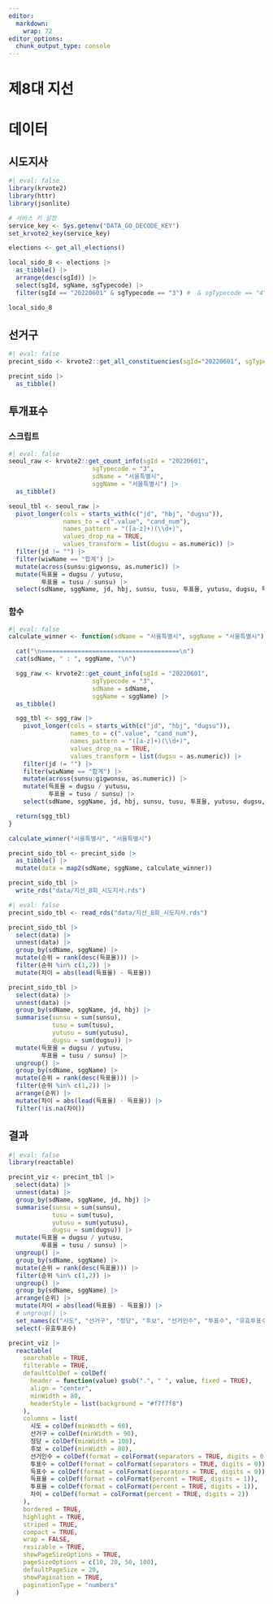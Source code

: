 ```yaml
---
editor: 
  markdown: 
    wrap: 72
editor_options: 
  chunk_output_type: console
---
```


# 제8대 지선

# 데이터

## 시도지사

```r
#| eval: false
library(krvote2)
library(httr)
library(jsonlite)

# 서비스 키 설정
service_key <- Sys.getenv("DATA_GO_DECODE_KEY")
set_krvote2_key(service_key)

elections <- get_all_elections()

local_sido_8 <- elections |>
  as_tibble() |>
  arrange(desc(sgId)) |>
  select(sgId, sgName, sgTypecode) |>
  filter(sgId == "20220601" & sgTypecode == "3") #  & sgTypecode == "4" 구시군의장

local_sido_8
```


## 선거구

```r
#| eval: false
precint_sido <- krvote2::get_all_constituencies(sgId="20220601", sgTypecode="3")

precint_sido |>
  as_tibble()
```

## 투개표수

### 스크립트

```r
#| eval: false
seoul_raw <- krvote2::get_count_info(sgId = "20220601",
                       sgTypecode = "3",
                       sdName = "서울특별시",
                       sggName = "서울특별시") |>
  as_tibble()

seoul_tbl <- seoul_raw |>
  pivot_longer(cols = starts_with(c("jd", "hbj", "dugsu")),
               names_to = c(".value", "cand_num"),
               names_pattern = "([a-z]+)(\\d+)",
               values_drop_na = TRUE,
               values_transform = list(dugsu = as.numeric)) |>
  filter(jd != "") |>
  filter(wiwName == "합계") |>
  mutate(across(sunsu:gigwonsu, as.numeric)) |>
  mutate(득표율 = dugsu / yutusu,
         투표율 = tusu / sunsu) |>
  select(sdName, sggName, jd, hbj, sunsu, tusu, 투표율, yutusu, dugsu, 득표율)

```


### 함수

```r
#| eval: false
calculate_winner <- function(sdName = "서울특별시", sggName = "서울특별시") {

  cat("\n======================================\n")
  cat(sdName, " : ", sggName, "\n")

  sgg_raw <- krvote2::get_count_info(sgId = "20220601",
                       sgTypecode = "3",
                       sdName = sdName,
                       sggName = sggName) |>
  as_tibble()

  sgg_tbl <- sgg_raw |>
    pivot_longer(cols = starts_with(c("jd", "hbj", "dugsu")),
                 names_to = c(".value", "cand_num"),
                 names_pattern = "([a-z]+)(\\d+)",
                 values_drop_na = TRUE,
                 values_transform = list(dugsu = as.numeric)) |>
    filter(jd != "") |>
    filter(wiwName == "합계") |>
    mutate(across(sunsu:gigwonsu, as.numeric)) |>
    mutate(득표율 = dugsu / yutusu,
           투표율 = tusu / sunsu) |>
    select(sdName, sggName, jd, hbj, sunsu, tusu, 투표율, yutusu, dugsu, 득표율)

  return(sgg_tbl)
}

calculate_winner("서울특별시", "서울특별시")

precint_sido_tbl <- precint_sido |>
  as_tibble() |>
  mutate(data = map2(sdName, sggName, calculate_winner))

precint_sido_tbl |>
  write_rds("data/지선_8회_시도지사.rds")
```



```r
#| eval: false
precint_sido_tbl <- read_rds("data/지선_8회_시도지사.rds")

precint_sido_tbl |>
  select(data) |>
  unnest(data) |>
  group_by(sdName, sggName) |>
  mutate(순위 = rank(desc(득표율))) |>
  filter(순위 %in% c(1,2)) |>
  mutate(차이 = abs(lead(득표율) - 득표율))

precint_sido_tbl |>
  select(data) |>
  unnest(data) |>
  group_by(sdName, sggName, jd, hbj) |>
  summarise(sunsu = sum(sunsu),
            tusu = sum(tusu),
            yutusu = sum(yutusu),
            dugsu = sum(dugsu)) |>
  mutate(득표율 = dugsu / yutusu,
         투표율 = tusu / sunsu) |>
  ungroup() |>
  group_by(sdName, sggName) |>
  mutate(순위 = rank(desc(득표율))) |>
  filter(순위 %in% c(1,2)) |>
  arrange(순위) |> 
  mutate(차이 = abs(lead(득표율) - 득표율)) |> 
  filter(!is.na(차이))
```

## 결과

```r
#| eval: false
library(reactable)

precint_viz <- precint_tbl |>
  select(data) |>
  unnest(data) |>
  group_by(sdName, sggName, jd, hbj) |>
  summarise(sunsu = sum(sunsu),
            tusu = sum(tusu),
            yutusu = sum(yutusu),
            dugsu = sum(dugsu)) |>
  mutate(득표율 = dugsu / yutusu,
         투표율 = tusu / sunsu) |>
  ungroup() |>
  group_by(sdName, sggName) |>
  mutate(순위 = rank(desc(득표율))) |>
  filter(순위 %in% c(1,2)) |>
  ungroup() |>
  group_by(sdName, sggName) |>
  arrange(순위) |>
  mutate(차이 = abs(lead(득표율) - 득표율)) |>
  # ungroup() |>
  set_names(c("시도", "선거구", "정당", "후보", "선거인수", "투표수", "유효투표수", "득표수", "득표율", "투표율", "순위", "차이")) |>
  select(-유효투표수)

precint_viz |>
  reactable(
    searchable = TRUE,
    filterable = TRUE,
    defaultColDef = colDef(
      header = function(value) gsub(".", " ", value, fixed = TRUE),
      align = "center",
      minWidth = 80,
      headerStyle = list(background = "#f7f7f8")
    ),
    columns = list(
      시도 = colDef(minWidth = 60),
      선거구 = colDef(minWidth = 90),
      정당 = colDef(minWidth = 100),
      후보 = colDef(minWidth = 80),
      선거인수 = colDef(format = colFormat(separators = TRUE, digits = 0)),
      투표수 = colDef(format = colFormat(separators = TRUE, digits = 0)),
      득표수 = colDef(format = colFormat(separators = TRUE, digits = 0)),
      득표율 = colDef(format = colFormat(percent = TRUE, digits = 1)),
      투표율 = colDef(format = colFormat(percent = TRUE, digits = 1)),
      차이 = colDef(format = colFormat(percent = TRUE, digits = 2))
    ),
    bordered = TRUE,
    highlight = TRUE,
    striped = TRUE,
    compact = TRUE,
    wrap = FALSE,
    resizable = TRUE,
    showPageSizeOptions = TRUE,
    pageSizeOptions = c(10, 20, 50, 100),
    defaultPageSize = 20,
    showPagination = TRUE,
    paginationType = "numbers"
  )
```



